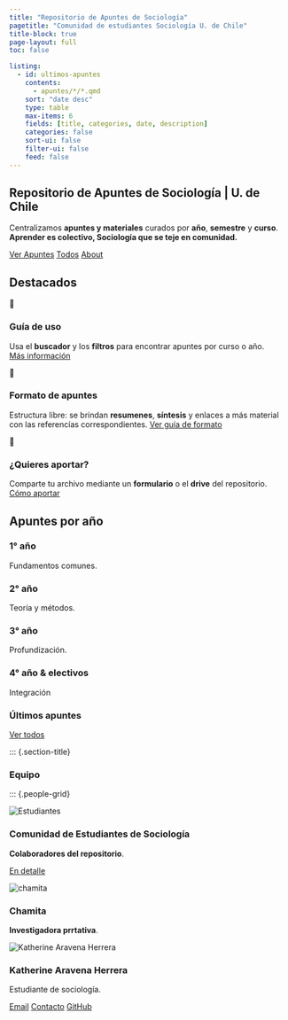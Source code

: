 ---
title: "Repositorio de Apuntes de Sociología"
pagetitle: "Comunidad de estudiantes Sociología U. de Chile"
title-block: true 
page-layout: full
toc: false

listing:
  - id: ultimos-apuntes
    contents:
      - apuntes/*/*.qmd
    sort: "date desc"
    type: table
    max-items: 6
    fields: [title, categories, date, description]
    categories: false
    sort-ui: false
    filter-ui: false
    feed: false
---

::: {.hero .hero-anim .text-white}
# Repositorio de Apuntes de Sociología | U. de Chile
Centralizamos **apuntes y materiales** curados por **año**, **semestre** y **curso**.  
**Aprender es colectivo, Sociología que se teje en comunidad.**

[Ver Apuntes](cursos/cursos.qmd){.btn .btn-primario .btn-lg}
[Todos](apuntes/apuntes.qmd){.btn .btn-secundario .btn-lg}
[About](about.qmd){.btn .btn-borde .btn-lg}
:::



## Destacados {#destacados}

::: {.features-grid}
::: {.feature-tile}
<div class="ico">🔎</div>
### Guía de uso
Usa el **buscador** y los **filtros** para encontrar apuntes por curso o año.  
[Más información](/about.qmd)
:::
::: {.feature-tile}
<div class="ico">🧩</div>
### Formato de apuntes
Estructura libre: se brindan **resumenes**, **síntesis** y enlaces a más material con las referencías correspondientes.
[Ver guía de formato](/about.qmd)
:::
::: {.feature-tile}
<div class="ico">🤝</div>
### ¿Quieres aportar?
Comparte tu archivo mediante un **formulario** o el **drive** del repositorio.  
[Cómo aportar](about.qmd)
:::
:::

## Apuntes por año {#Año}

::: {.years-min}

::: {.year-min}
<div class="badge-year">
  <a class="cover" href="/apuntes/anio-1/anio-1.qmd" aria-label="Ir a 1° año"></a>
  <h3>1° año</h3>
  <p>Fundamentos comunes.</p>
</div>
:::

::: {.year-min}
<div class="badge-year">
  <a class="cover" href="/apuntes/anio-2/anio-2.qmd" aria-label="Ir a 2° año"></a>
  <h3>2° año</h3>
  <p>Teoría y métodos.</p>
</div>
:::

::: {.year-min}
<div class="badge-year">
  <a class="cover" href="/apuntes/anio-3/anio-3.qmd" aria-label="Ir a 3° año"></a>
  <h3>3° año</h3>
  <p>Profundización.</p>
</div>
:::

::: {.year-min}
<div class="badge-year">
  <a class="cover" href="/apuntes/anio-4/anio-4.qmd" aria-label="Ir a 4° año y electivos"></a>
  <h3>4° año & electivos</h3>
  <p>Integración</p>
</div>
:::

:::


::: {.banda .oscura}
::: {.container}
### Últimos apuntes {#ultimos .text-white}
[Ver todos](apuntes/){.btn .btn-borde-claro .btn-sm}

::: {#ultimos-apuntes}
:::
:::
:::

::: {.section-title}

::: {.section-title}


### Equipo {#equipo}
:::

::: {.people-grid}

::: {.person-card markdown="1"}
![](resources/imagenes/estudiantes.jpg){alt="Estudiantes"}

::: {.person-body}
### Comunidad de Estudiantes de Sociología {.person-name}
**Colaboradores del repositorio**.

<div class="person-links"> 
  <a href="comunidad.qmd" class="pill">En detalle</a>
</div>
:::
:::

::: {.person-card markdown="1"}
![](resources/imagenes/Chamita.jpg){alt="chamita"}

::: {.person-body}
### Chamita {.person-name}
**Investigadora prrtativa**.

:::
:::

::: {.person-card markdown="1"}
![](resources/imagenes/KAravena.jpg){alt="Katherine Aravena Herrera"}

::: {.person-body}
### Katherine Aravena Herrera {.person-name}
Estudiante de sociología.
 

<div class="person-links">
  <a href="mailto:katherine.aravena@ug.uchile.cl" class="pill">Email</a>
  <a href="https://www.linkedin.com/in/katherine-aravena-herrera-791a2933b/" target="_blank" rel="noopener" class="pill">Contacto</a>
  <a href="https://github.com/KAravena" target="_blank" rel="noopener" class="pill">GitHub</a>
</div>
:::
:::
